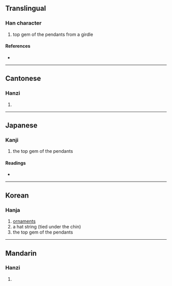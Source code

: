 {{character info/new}}
==Translingual==

===Han character===
{{Han char|rn=96|rad=玉|as=06|sn=10|four=11121|canj=MGHON|ids=⿰𤣩行}}

# top gem of the pendants from a girdle

====References====
* {{Han ref|kx=0731.140|dkj=20971|dj=1142.250|hdz=21111.150|uh=73E9|ud=29673|bh=D2B2|bd=53938}}

----

==Cantonese==

===Hanzi===
{{yue-hanzi|jyut=hang4|y=hang4}}

# {{defn|lang=yue|sort=玉06}}

----

==Japanese==

===Kanji===
{{ja-kanji|grade=|rs=玉06}}

# the top gem of the pendants

====Readings====
* {{ja-readings|on=[[こう]] (kō), [[ぎょう]] (gyō)|kun=}}

----

==Korean==

===Hanja===
{{ko-hanja|hangeul=형|eumhun=|rv=hyeong|mr=hyŏng|y=hyeng}}

# [[ornaments]]
# a hat string (tied under the chin)
# the top gem of the pendants

----

==Mandarin==

===Hanzi===
{{cmn-hanzi|pin=[[héng]] ([[heng2]])|wg=heng<sup>2</sup>}}

# {{defn|lang=cmn|sort=玉06}}